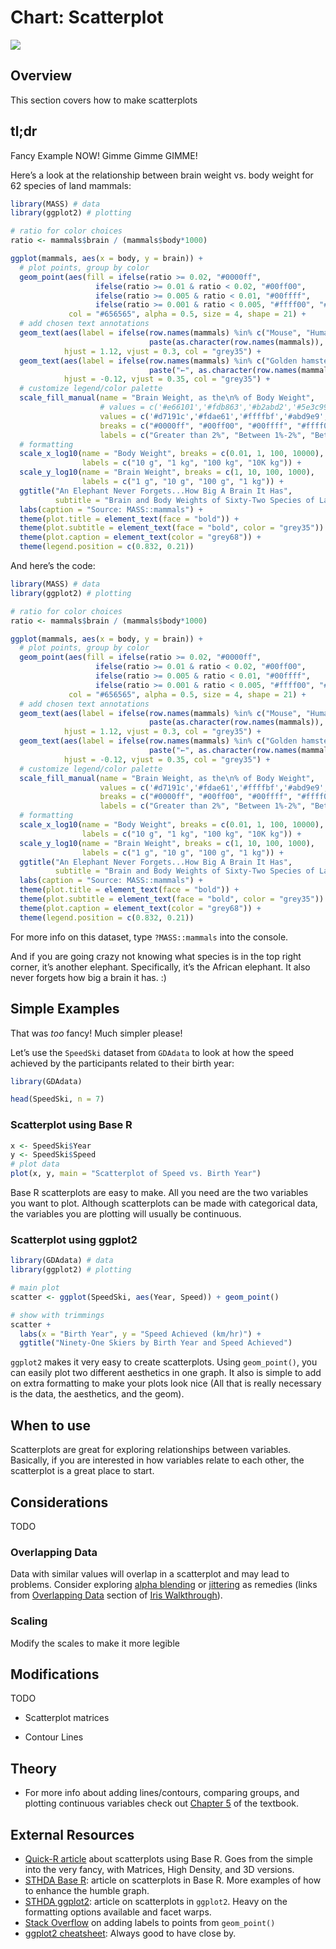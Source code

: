# Chart: Scatterplot {#scatter}

![](images/banners/banner_scatterplot.png)

## Overview

This section covers how to make scatterplots

## tl;dr
Fancy Example NOW! Gimme Gimme GIMME!

<!-- Explanation: -->
Here's a look at the relationship between brain weight vs. body weight for 62 species of land mammals:

```r
library(MASS) # data
library(ggplot2) # plotting

# ratio for color choices
ratio <- mammals$brain / (mammals$body*1000)

ggplot(mammals, aes(x = body, y = brain)) + 
  # plot points, group by color
  geom_point(aes(fill = ifelse(ratio >= 0.02, "#0000ff",
                   ifelse(ratio >= 0.01 & ratio < 0.02, "#00ff00", 
                   ifelse(ratio >= 0.005 & ratio < 0.01, "#00ffff",
                   ifelse(ratio >= 0.001 & ratio < 0.005, "#ffff00", "#ffffff"))))), 
             col = "#656565", alpha = 0.5, size = 4, shape = 21) +
  # add chosen text annotations
  geom_text(aes(label = ifelse(row.names(mammals) %in% c("Mouse", "Human", "Asian elephant", "Chimpanzee", "Owl monkey", "Ground squirrel"),
                               paste(as.character(row.names(mammals)), "→", sep = " "),'')),
            hjust = 1.12, vjust = 0.3, col = "grey35") +
  geom_text(aes(label = ifelse(row.names(mammals) %in% c("Golden hamster", "Kangaroo", "Water opossum", "Cow"), 
                               paste("←", as.character(row.names(mammals)), sep = " "),'')),
            hjust = -0.12, vjust = 0.35, col = "grey35") +
  # customize legend/color palette
  scale_fill_manual(name = "Brain Weight, as the\n% of Body Weight",
                    # values = c('#e66101','#fdb863','#b2abd2','#5e3c99'),
                    values = c('#d7191c','#fdae61','#ffffbf','#abd9e9','#2c7bb6'),
                    breaks = c("#0000ff", "#00ff00", "#00ffff", "#ffff00", "#ffffff"),
                    labels = c("Greater than 2%", "Between 1%-2%", "Between 0.5%-1%", "Between 0.1%-0.5%", "Less than 0.1%")) +
  # formatting
  scale_x_log10(name = "Body Weight", breaks = c(0.01, 1, 100, 10000),
                labels = c("10 g", "1 kg", "100 kg", "10K kg")) +
  scale_y_log10(name = "Brain Weight", breaks = c(1, 10, 100, 1000),
                labels = c("1 g", "10 g", "100 g", "1 kg")) +
  ggtitle("An Elephant Never Forgets...How Big A Brain It Has", 
          subtitle = "Brain and Body Weights of Sixty-Two Species of Land Mammals") +
  labs(caption = "Source: MASS::mammals") +
  theme(plot.title = element_text(face = "bold")) +
  theme(plot.subtitle = element_text(face = "bold", color = "grey35")) +
  theme(plot.caption = element_text(color = "grey68")) +
  theme(legend.position = c(0.832, 0.21))
```

And here's the code:
```r
library(MASS) # data
library(ggplot2) # plotting

# ratio for color choices
ratio <- mammals$brain / (mammals$body*1000)

ggplot(mammals, aes(x = body, y = brain)) + 
  # plot points, group by color
  geom_point(aes(fill = ifelse(ratio >= 0.02, "#0000ff",
                   ifelse(ratio >= 0.01 & ratio < 0.02, "#00ff00", 
                   ifelse(ratio >= 0.005 & ratio < 0.01, "#00ffff",
                   ifelse(ratio >= 0.001 & ratio < 0.005, "#ffff00", "#ffffff"))))), 
             col = "#656565", alpha = 0.5, size = 4, shape = 21) +
  # add chosen text annotations
  geom_text(aes(label = ifelse(row.names(mammals) %in% c("Mouse", "Human", "Asian elephant", "Chimpanzee", "Owl monkey", "Ground squirrel"),
                               paste(as.character(row.names(mammals)), "→", sep = " "),'')),
            hjust = 1.12, vjust = 0.3, col = "grey35") +
  geom_text(aes(label = ifelse(row.names(mammals) %in% c("Golden hamster", "Kangaroo", "Water opossum", "Cow"), 
                               paste("←", as.character(row.names(mammals)), sep = " "),'')),
            hjust = -0.12, vjust = 0.35, col = "grey35") +
  # customize legend/color palette
  scale_fill_manual(name = "Brain Weight, as the\n% of Body Weight",
                    values = c('#d7191c','#fdae61','#ffffbf','#abd9e9','#2c7bb6'),
                    breaks = c("#0000ff", "#00ff00", "#00ffff", "#ffff00", "#ffffff"),
                    labels = c("Greater than 2%", "Between 1%-2%", "Between 0.5%-1%", "Between 0.1%-0.5%", "Less than 0.1%")) +
  # formatting
  scale_x_log10(name = "Body Weight", breaks = c(0.01, 1, 100, 10000),
                labels = c("10 g", "1 kg", "100 kg", "10K kg")) +
  scale_y_log10(name = "Brain Weight", breaks = c(1, 10, 100, 1000),
                labels = c("1 g", "10 g", "100 g", "1 kg")) +
  ggtitle("An Elephant Never Forgets...How Big A Brain It Has", 
          subtitle = "Brain and Body Weights of Sixty-Two Species of Land Mammals") +
  labs(caption = "Source: MASS::mammals") +
  theme(plot.title = element_text(face = "bold")) +
  theme(plot.subtitle = element_text(face = "bold", color = "grey35")) +
  theme(plot.caption = element_text(color = "grey68")) +
  theme(legend.position = c(0.832, 0.21))
```

For more info on this dataset, type `?MASS::mammals` into the console. 

And if you are going crazy not knowing what species is in the top right corner, it's another elephant. Specifically, it's the African elephant. It also never forgets how big a brain it has. :)

## Simple Examples
<!-- Simplify Note -->
That was *too* fancy! Much simpler please!
 
<!-- Simple Explanation of Data: -->
Let's use the `SpeedSki` dataset from `GDAdata` to look at how the speed achieved by the participants related to their birth year:
```r
library(GDAdata)

head(SpeedSki, n = 7)
```

### Scatterplot using Base R
```r
x <- SpeedSki$Year
y <- SpeedSki$Speed
# plot data
plot(x, y, main = "Scatterplot of Speed vs. Birth Year")
```

<!-- Base R Plot Explanation -->
Base R scatterplots are easy to make. All you need are the two variables you want to plot. Although scatterplots can be made with categorical data, the variables you are plotting will usually be continuous.

### Scatterplot using ggplot2
```r
library(GDAdata) # data
library(ggplot2) # plotting

# main plot
scatter <- ggplot(SpeedSki, aes(Year, Speed)) + geom_point()

# show with trimmings
scatter +
  labs(x = "Birth Year", y = "Speed Achieved (km/hr)") +
  ggtitle("Ninety-One Skiers by Birth Year and Speed Achieved")

```

<!-- ggplot2 explanation -->
`ggplot2` makes it very easy to create scatterplots. Using `geom_point()`, you can easily plot two different aesthetics in one graph. It also is simple to add on extra formatting to make your plots look nice (All that is really necessary is the data, the aesthetics, and the geom).

## When to use
<!-- Quick Note on When to use this plot -->
Scatterplots are great for exploring relationships between variables. Basically, if you are interested in how variables relate to each other, the scatterplot is a great place to start.

## Considerations
TODO

<!-- *   List of things to pay attention to with examples -->
### Overlapping Data
Data with similar values will overlap in a scatterplot and may lead to problems. Consider exploring [alpha blending](iris.html#aside-example-where-alpha-blending-works) or [jittering](iris.html#second-jittering) as remedies (links from [Overlapping Data](iris.html#overlapping-data) section of [Iris Walkthrough](iris.html)).

### Scaling
Modify the scales to make it more legible

## Modifications

TODO

- Scatterplot matrices

- Contour Lines


## Theory
<!-- *Link to textbook -->
*   For more info about adding lines/contours, comparing groups, and plotting continuous variables check out [Chapter 5](http://www.gradaanwr.net/content/ch05/){target="_blank"} of the textbook. 

## External Resources
<!-- - []](){target="_blank"}: Links to resources with quick blurb -->
- [Quick-R article](https://www.statmethods.net/graphs/scatterplot.html){target="_blank"} about scatterplots using Base R. Goes from the simple into the very fancy, with Matrices, High Density, and 3D versions. 
- [STHDA Base R](http://www.sthda.com/english/wiki/scatter-plots-r-base-graphs){target="_blank"}: article on scatterplots in Base R. More examples of how to enhance the humble graph.
- [STHDA ggplot2](http://www.sthda.com/english/wiki/ggplot2-scatterplot-easy-scatter-plot-using-ggplot2-and-r-statistical-software){target="_blank"}: article on scatterplots in `ggplot2`. Heavy on the formatting options available and facet warps.
- [Stack Overflow](https://stackoverflow.com/questions/15624656/label-points-in-geom-point){target="_blank"} on adding labels to points from `geom_point()`
- [ggplot2 cheatsheet](https://www.rstudio.com/wp-content/uploads/2015/03/ggplot2-cheatsheet.pdf){target="_blank"}: Always good to have close by.




